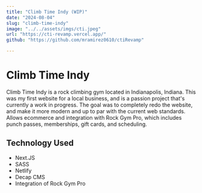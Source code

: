 ```yaml
---
title: "Climb Time Indy (WIP)"
date: "2024-08-04"
slug: "climb-time-indy"
image: "../../assets/imgs/cti.jpeg"
url: "https://cti-revamp.vercel.app/"
github: "https://github.com/mramirez0610/ctiRevamp"  

---
```


# Climb Time Indy

Climb Time Indy is a rock climbing gym located in Indianapolis, Indiana. This was my first website for a local business, and is a passion project that's currently a work in progress. The goal was to completely redo the website, and make it more modern and up to par with the current web standards. Allows ecommerce and integration with Rock Gym Pro, which includes punch passes, memberships, gift cards, and scheduling.

## Technology Used

- Next.JS
- SASS
- Netlify
- Decap CMS
- Integration of Rock Gym Pro
